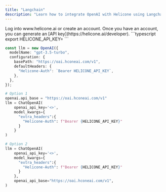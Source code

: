 ```yaml
---
title: "Langchain"
description: "Learn how to integrate OpenAI with Helicone using Langchain."
---
```


<Steps>
  <Step title="Create an account + Generate an API Key">
    Log into www.helicone.ai or create an account. Once you have an account, you
    can generate an [API key](https://helicone.ai/developer).
  </Step>
  <Step title="Set HELICONE_API_KEY as an environment variable">
```typescript
export HELICONE_API_KEY=<your API key>
```
  </Step>
  <Step title="Modify the API base and add the `Helicone-Auth` header">
<CodeGroup>

```typescript example.ts
const llm = new OpenAI({
  modelName: "gpt-3.5-turbo",
  configuration: {
    basePath: "https://oai.hconeai.com/v1",
    defaultHeaders: {
      "Helicone-Auth": `Bearer HELICONE_API_KEY`,
    },
  },
});
```

```python example.py
# Option 1
openai.api_base = "https://oai.hconeai.com/v1"
llm = ChatOpenAI(
    openai_api_key='<>',
    model_kwargs={
      "extra_headers":{
        "Helicone-Auth": f"Bearer {HELICONE_API_KEY}"
      }
    }
)

# Option 2
llm = ChatOpenAI(
    openai_api_key='<>',
    model_kwargs={
      "extra_headers":{
        "Helicone-Auth": f"Bearer {HELICONE_API_KEY}"
      }
    },
    openai_api_base="https://oai.hconeai.com/v1",
)

```

</CodeGroup>

  </Step>
</Steps>
